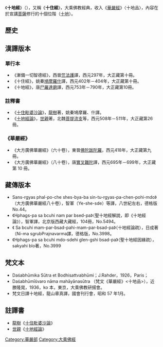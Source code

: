 {{佛教}}
{{about||《華嚴經》十住品 (Daśa-vyavasthāna)所列十住|十地#華嚴十住}}

{{expand|time=2010-03-31T09:29:25+00:00}}
《'''十地經'''》（{{lang-sa|Daśabhūmika Sūtra}}），又稱《'''十住經'''》，大乘佛教經典，收入《[[華嚴經|華嚴經]]》〈十地品〉，內容在於宣講[[菩薩|菩薩]]修行的十個位階（[[十地|十地]]）。

==歷史==
==漢譯版本==
===單行本===
*《漸備一切智德經》，西晉[[竺法護|竺法護]]譯，西元297年，大正藏第十冊。
*《十住經》，姚秦[[鳩摩羅什|鳩摩羅什]]譯，西元402年－404年，大正藏第十冊。
*《十地經》，唐[[尸羅達磨|尸羅達磨]]譯，西元753年－790年，大正藏第10冊。

===註釋書===
*《[[十住毗婆沙論|十住毗婆沙論]]》，[[龍樹|龍樹]]著，姚秦鳩摩羅、什譯。
*《[[十地經論|十地經論]]》，[[世親|世親]]著，北魏[[菩提流支|菩提流支]]等，西元508年－511年，大正藏第26冊。
===《華嚴經》===
*《大方廣佛華嚴經》（六十卷），東晉[[佛陀跋陀羅|佛陀跋陀羅]]，西元418年，大正藏第九冊。
*《大方廣佛華嚴經》（八十卷），唐[[實叉難陀|實叉難陀]]譯，西元695年－699年，大正藏第 10 冊。

==藏傳版本==
*Sans-rgyas phal-po-che shes-bya-ba sin-tu-rgyas-pa-chen-pohi-mdo》（大方廣佛華嚴經八十卷），智軍（Ye-she-sde）等譯，八世紀左右，德格版No.44。
*《Hphags-pa sa bcuhi nam par bsed-pa》（聖十地經解說，即《十地經論》），智軍譯，北京版西藏大藏經，104冊，No.5494。
*《 Sa bcuhi mam-par-bsad-pahi-mam-par-bsad-pa》（十地經論疏），日成著（Ni-ma sgrubPrajnavarma譯，德格版，No.3998。
*《Hphags-pa sa bcuhi mdo-sdehi glen-gshi bsad-pa》（聖十地經因緣疏），sakyahi blo著，No.3999

==梵文本==
*Daśabhūmika Sūtra et Bodhisattvabhūmi；J.Rahder，1926，Paris；
*Daśabhūmīśvaro nāma mahāyānasūtra （梵文《華嚴經》<十地品>），近滕隆晃，1936，ko 本，東京，大乘佛教研揚會。
*梵文日譯十地經，龍山章真譯，國會刊行會，昭和 57 年1月。

==註譯書==
*[[龍樹|龍樹]]《[[十住毗婆沙論|十住毗婆沙論]]》
*[[世親|世親]]《[[十地經論|十地經論]]》

{{China-buddhism-book-fahua}}

[[Category:華嚴部|Category:華嚴部]]
[[Category:大乘佛經|Category:大乘佛經]]